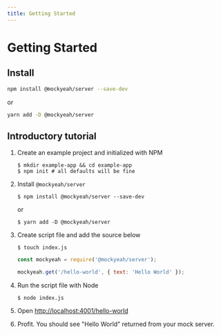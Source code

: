 ```yaml
---
title: Getting Started
---
```

# Getting Started

## Install

```sh
npm install @mockyeah/server --save-dev
```

or

```sh
yarn add -D @mockyeah/server
```

## Introductory tutorial

1.  Create an example project and initialized with NPM

    ```shell
    $ mkdir example-app && cd example-app
    $ npm init # all defaults will be fine
    ```

1.  Install `@mockyeah/server`

    ```shell
    $ npm install @mockyeah/server --save-dev
    ```

    or

    ```shell
    $ yarn add -D @mockyeah/server
    ```

1.  Create script file and add the source below

    ```shell
    $ touch index.js
    ```

    ```js
    const mockyeah = require('@mockyeah/server');

    mockyeah.get('/hello-world', { text: 'Hello World' });
    ```

1.  Run the script file with Node

    ```shell
    $ node index.js
    ```

1.  Open [http://localhost:4001/hello-world](http://localhost:4001/hello-world)

1.  Profit. You should see "Hello World" returned from your mock server.
